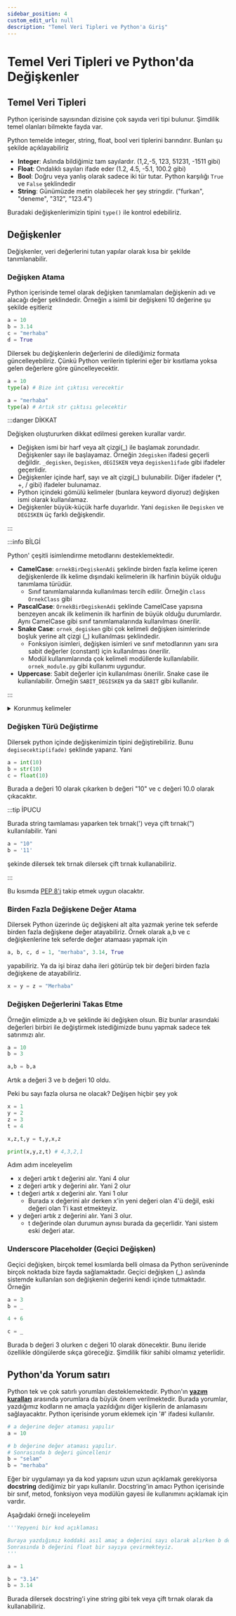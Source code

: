 ```yaml
---
sidebar_position: 4
custom_edit_url: null
description: "Temel Veri Tipleri ve Python'a Giriş"
---
```

# Temel Veri Tipleri ve Python'da Değişkenler

## Temel Veri Tipleri

Python içerisinde sayısından dizisine çok sayıda veri tipi bulunur. Şimdilik temel olanları bilmekte fayda var.

Python temelde integer, string, float, bool veri tiplerini barındırır. Bunları şu şekilde açıklayabiliriz

- **Integer**: Aslında bildiğimiz tam sayılardır. (1,2,-5, 123, 51231, -1511 gibi)
- **Float**: Ondalıklı sayıları ifade eder (1.2, 4.5, -5.1, 100.2 gibi)
- **Bool**: Doğru veya yanlış olarak sadece iki tür tutar. Python karşılığı `True` ve `False` şeklindedir
- **String**: Günümüzde metin olabilecek her şey stringdir. ("furkan", "deneme", "312", "123.4")

Buradaki değişkenlerimizin tipini `type()` ile kontrol edebiliriz. 

## Değişkenler

Değişkenler, veri değerlerini tutan yapılar olarak kısa bir şekilde tanımlanabilir.


### Değişken Atama

Python içerisinde temel olarak değişken tanımlamaları değişkenin adı ve alacağı değer şeklindedir. Örneğin `a` isimli bir değişkeni 10 değerine şu şekilde eşitleriz

```py
a = 10
b = 3.14
c = "merhaba"
d = True
```

Dilersek bu değişkenlerin değerlerini de dilediğimiz formata güncelleyebiliriz. Çünkü Python verilerin tiplerini eğer bir kısıtlama yoksa gelen değerlere göre güncelleyecektir.

```py
a = 10
type(a) # Bize int çıktısı verecektir

a = "merhaba"
type(a) # Artık str çıktısı gelecektir
```

:::danger DİKKAT

Değişken oluştururken dikkat edilmesi gereken kurallar vardır.

- Değişken ismi bir harf veya alt çizgi(_) ile başlamak zorundadır. Değişkenler sayı ile başlayamaz. Örneğin `2degisken` ifadesi geçerli değildir. `_degisken`, `Degisken`, `dEGISKEN` veya `degisken1ifade` gibi ifadeler geçerlidir.
- Değişkenler içinde harf, sayı ve alt çizgi(_) bulunabilir. Diğer ifadeler (*, +, / gibi) ifadeler bulunamaz.
- Python içindeki gömülü kelimeler (bunlara keyword diyoruz) değişken ismi olarak kullanılamaz.
- Değişkenler büyük-küçük harfe duyarlıdır. Yani `degisken` ile `Degisken` ve `DEGISKEN` üç farklı değişkendir. 

:::


:::info BİLGİ

Python' çeşitli isimlendirme metodlarını desteklemektedir. 

- **CamelCase**: `ornekBirDegiskenAdi` şeklinde birden fazla kelime içeren değişkenlerde ilk kelime dışındaki kelimelerin ilk harfinin büyük olduğu tanımlama türüdür.
  - Sınıf tanımlamalarında kullanılması tercih edilir. Örneğin `class OrnekClass` gibi
- **PascalCase**: `OrnekBirDegiskenAdi` şeklinde CamelCase yapısına benzeyen ancak ilk kelimenin ilk harfinin de büyük olduğu durumlardır. Aynı CamelCase gibi sınıf tanımlamalarında kullanılması önerilir.
- **Snake Case**: `ornek_degisken` gibi çok kelimeli değişken isimlerinde boşluk yerine alt çizgi (_) kullanılması şeklindedir.
  - Fonksiyon isimleri, değişken isimleri ve sınıf metodlarının yanı sıra sabit değerler (constant) için kullanılması önerilir.
  - Modül kullanımlarında çok kelimeli modüllerde kullanılabilir. `ornek_module.py` gibi kullanımı uygundur.
- **Uppercase**: Sabit değerler için kullanılması önerilir. Snake case ile kullanılabilir. Örneğin `SABIT_DEGISKEN` ya da `SABIT` gibi kullanılır.

:::


<details>
  <summary>Korunmuş kelimeler</summary>
  <div>
    Python içerisinde korunmuş kelimeler (reserved keyword) şöyledir: <br/>
    <ul>
      <li>and</li>
      <li>as</li>
      <li>assert</li>
      <li>break</li>
      <li>class</li>
      <li>continue</li>
      <li>def</li>
      <li>del</li>
      <li>elif</li>
      <li>else</li>
      <li>except</li>
      <li>False</li>
      <li>finally</li>
      <li>for</li>
      <li>from</li>
      <li>global</li>
      <li>if</li>
      <li>in</li>
      <li>is</li>
      <li>lambda</li>
      <li>None</li>
      <li>nonlocal</li>
      <li>not</li>
      <li>or</li>
      <li>pass</li>
      <li>raise</li>
      <li>return</li>
      <li>True</li>
      <li>try</li>
      <li>while</li>
      <li>with</li>
      <li>yield</li>
    </ul>  
  </div>
</details>

### Değişken Türü Değiştirme

Dilersek python içinde değişkenimizin tipini değiştirebiliriz. Bunu `degisecektip(ifade)` şeklinde yaparız. Yani

```py
a = int(10)
b = str(10)
c = float(10)
```

Burada a değeri 10 olarak çıkarken b değeri "10" ve c değeri 10.0 olarak çıkacaktır.

:::tip İPUCU

Burada string taımlaması yaparken tek tırnak(') veya çift tırnak(") kullanılabilir. Yani 

```py
a = "10"
b = '11'
```

şekinde dilersek tek tırnak dilersek çift tırnak kullanabiliriz.

:::

Bu kısımda [PEP 8'i](https://peps.python.org/pep-0008/) takip etmek uygun olacaktır. 


### Birden Fazla Değişkene Değer Atama

Dilersek Python üzerinde üç değişkeni alt alta yazmak yerine tek seferde birden fazla değişkene değer atayabiliriz. Örnek olarak a,b ve c değişkenlerine tek seferde değer atamaası yapmak için

```py
a, b, c, d = 1, "merhaba", 3.14, True
```

yapabiliriz. Ya da işi biraz daha ileri götürüp tek bir değeri birden fazla değişkene de atayabiliriz.

```py
x = y = z = "Merhaba"
```


### Değişken Değerlerini Takas Etme 

Örneğin elimizde a,b ve şeklinde iki değişken olsun. Biz bunlar arasındaki değerleri birbiri ile değiştirmek istediğimizde bunu yapmak sadece tek satırımızı alır.

```py
a = 10
b = 3

a,b = b,a
```

Artık a değeri 3 ve b değeri 10 oldu. 

Peki bu sayı fazla olursa ne olacak? Değişen hiçbir şey yok 

```py
x = 1
y = 2 
z = 3
t = 4

x,z,t,y = t,y,x,z

print(x,y,z,t) # 4,3,2,1
```

Adım adım inceleyelim

- x değeri artık t değerini alır. Yani 4 olur
- z değeri artık y değerini alır. Yani 2 olur
- t değeri artık x değerini alır. Yani 1 olur
  - Burada x değerini alır derken x'in yeni değeri olan 4'ü değil, eski değeri olan 1'i kast etmekteyiz.
- y değeri artık z değerini alır. Yani 3 olur.
  - t değerinde olan durumun aynısı burada da geçerlidir. Yani sistem eski değeri atar.


### Underscore Placeholder (Geçici Değişken)

Geçici değişken, birçok temel kısımlarda belli olmasa da Python serüveninde birçok noktada bize fayda sağlamaktadır. Geçici değişken (_) aslında sistemde kullanılan son değişkenin değerini kendi içinde tutmaktadır. Örneğin 

```py
a = 3
b = _ 

4 + 6

c = _
```

Burada b değeri 3 olurken c değeri 10 olarak dönecektir. Bunu ileride özellikle döngülerde sıkça göreceğiz. Şimdilik fikir sahibi olmamız yeterlidir.


## Python'da Yorum satırı

Python tek ve çok satırlı yorumları desteklemektedir. Python'ın [**yazım kuralları**](https://peps.python.org/pep-0008/#comments) arasında yorumlara da büyük önem verilmektedir. Burada yorumlar, yazdığımız kodların ne amaçla yazıldığını diğer kişilerin de anlamasını sağlayacaktır. Python içerisinde yorum eklemek için '#' ifadesi kullanılır.

```py
# a değerine değer ataması yapılır
a = 10

# b değerine değer ataması yapılır.
# Sonrasında b değeri güncellenir
b = "selam"
b = "merhaba"
```

Eğer bir uygulamayı ya da kod yapısını uzun uzun açıklamak gerekiyorsa **docstring** dediğimiz bir yapı kullanılır. Docstring'in amacı Python içerisinde bir sınıf, metod, fonksiyon veya modülün gayesi ile kullanımını açıklamak için vardır. 

Aşağıdaki örneği inceleyelim

```py
'''Yepyeni bir kod açıklaması

Buraya yazdığımız koddaki asıl amaç a değerini sayı olarak alırken b değerini string olarak almaktır.
Sonrasında b değerini float bir sayıya çevirmekteyiz.
'''

a = 1

b = "3.14"
b = 3.14
```

Burada dilersek docstring'i yine string gibi tek veya çift tırnak olarak da kullanabiliriz.

